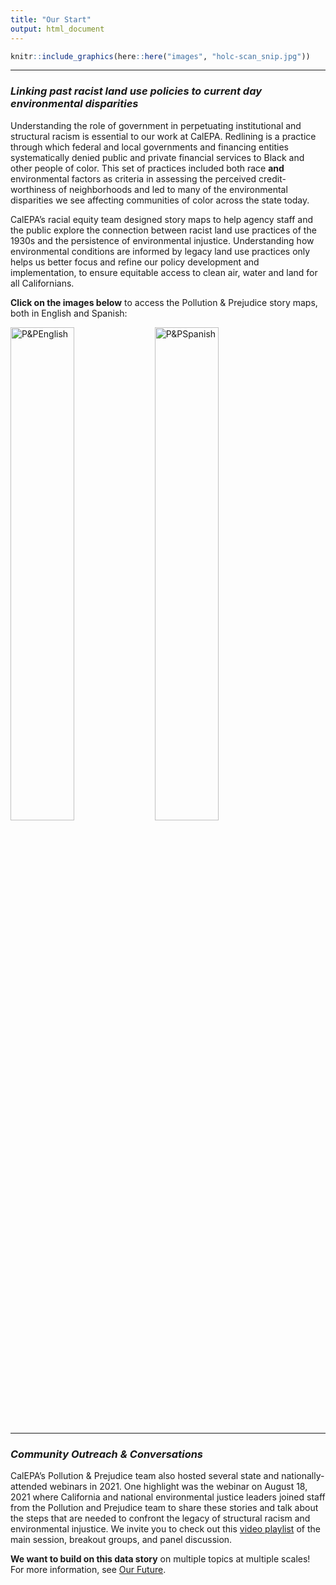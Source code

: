 ```yaml
---
title: "Our Start"
output: html_document
---
```


```r
knitr::include_graphics(here::here("images", "holc-scan_snip.jpg"))
```

---

### *Linking past racist land use policies to current day environmental disparities*
Understanding the role of government in perpetuating institutional and structural racism is essential to our work at CalEPA. Redlining is a practice through which federal and local governments and financing entities systematically denied public and private financial services to Black and other people of color. This set of practices included both race **and** environmental factors as criteria in assessing the perceived credit-worthiness of neighborhoods and led to many of the environmental disparities we see affecting communities of color across the state today. 

CalEPA's racial equity team designed story maps to help agency staff and the public explore the connection between racist land use practices of the 1930s and the persistence of environmental injustice. Understanding how environmental conditions are informed by legacy land use practices only helps us better focus and refine our policy development and implementation, to ensure equitable access to clean air, water and land for all Californians. 

**Click on the images below** to access the Pollution & Prejudice story maps, both in English and Spanish:

[![P&PEnglish](images/pp_link_english.JPG "Pollution & Prejudice Story Map in English"){width=45%}](https://storymaps.arcgis.com/stories/f167b251809c43778a2f9f040f43d2f5) [![P&PSpanish](images/pp_link_spanish.JPG "Pollution & Prejudice Story Map en Espanol"){width=45%}](https://pollution-and-prejudice-calrecycle.hub.arcgis.com/apps/5d0a652fa8c04a32b25236d672596b26/explore)

---

### *Community Outreach & Conversations*
CalEPA's Pollution & Prejudice team also hosted several state and nationally-attended webinars in 2021. One highlight was the webinar on August 18, 2021 where California and national environmental justice leaders joined staff from the Pollution and Prejudice team to share these stories and talk about the steps that are needed to confront the legacy of structural racism and environmental injustice. We invite you to check out this [video playlist](https://youtube.com/playlist?list=PLk3WcTNiWgg1Q_YUScGqTWCcDLodd0MdH) of the main session, breakout groups, and panel discussion. 
<!---A summary of the project can be found at [this website](calepa website that Jaimie, Kevin, and Jenn developed)--->


**We want to build on this data story** on multiple topics at multiple scales! For more information, see [Our Future](https://caleparacialequity.github.io/racial-equity-data-resources/OurFuture.html).